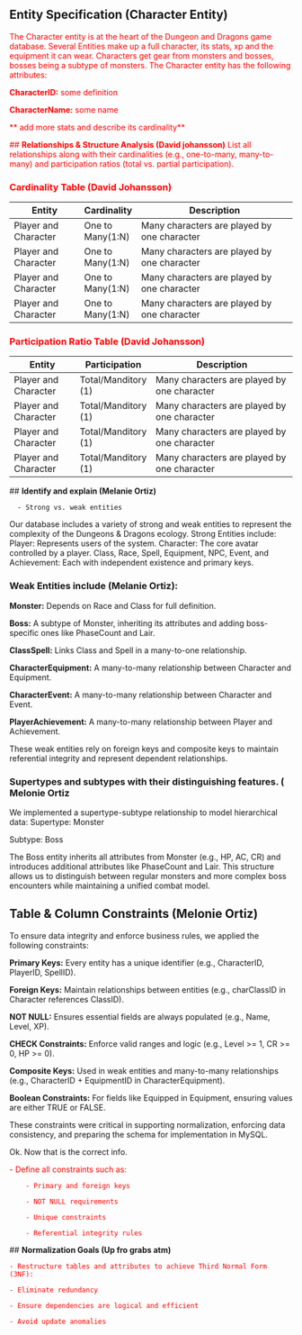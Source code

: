 ## **Entity Specification (Character Entity)**
<font color="red">
The Character entity is at the heart of the Dungeon and Dragons game database. Several Entities make up a full character, its stats, xp and the equipment it can wear. Characters get gear from monsters and bosses, bosses being a subtype of monsters. The Character entity has the following attributes:

**CharacterID:** some definition

**CharacterName:** some name

** add more stats and describe its cardinality**


</font>

<font color="red">
## **Relationships & Structure Analysis (David johansson)**
List all relationships along with their cardinalities (e.g., one-to-many, many-to-many) and participation ratios (total vs. partial participation).


### Cardinality Table (David Johansson)

| Entity                  | Cardinality       | Description                                            |
|-------------------------|-------------------|--------------------------------------------------------|
| Player and Character    | One to Many(1:N)  | Many characters are played by one character            |
| Player and Character    | One to Many(1:N)  | Many characters are played by one character            |
| Player and Character    | One to Many(1:N)  | Many characters are played by one character            |
| Player and Character    | One to Many(1:N)  | Many characters are played by one character            |


### Participation Ratio Table (David Johansson)  

| Entity                  | Participation        | Description                                             |
|-------------------------|----------------------|---------------------------------------------------------|
| Player and Character    | Total/Manditory (1)  | Many characters are played by one character             |
| Player and Character    | Total/Manditory (1)  | Many characters are played by one character             |     
| Player and Character    | Total/Manditory (1)  | Many characters are played by one character             |     
| Player and Character    | Total/Manditory (1)  | Many characters are played by one character             |     

</font>
## **Identify and explain (Melanie Ortiz)**

      - Strong vs. weak entities

Our database includes a variety of strong and weak entities to represent the complexity of the Dungeons & Dragons ecology.
Strong Entities include:
Player: Represents users of the system.
Character: The core avatar controlled by a player.
Class, Race, Spell, Equipment, NPC, Event, and Achievement: Each with independent existence and primary keys.

### Weak Entities include (Melanie Ortiz):

**Monster:** Depends on Race and Class for full definition.

**Boss:** A subtype of Monster, inheriting its attributes and adding boss-specific ones like PhaseCount and Lair.

**ClassSpell:** Links Class and Spell in a many-to-one relationship.

**CharacterEquipment:** A many-to-many relationship between Character and Equipment.

**CharacterEvent:** A many-to-many relationship between Character and Event.

**PlayerAchievement:** A many-to-many relationship between Player and Achievement.

These weak entities rely on foreign keys and composite keys to maintain referential integrity and represent dependent relationships.


### Supertypes and subtypes with their distinguishing features. ( Melonie Ortiz

We implemented a supertype-subtype relationship to model hierarchical data:
Supertype: Monster

Subtype: Boss

The Boss entity inherits all attributes from Monster (e.g., HP, AC, CR) and introduces additional attributes like PhaseCount and Lair. 
This structure allows us to distinguish between regular monsters and more complex boss encounters while maintaining a unified combat model.

## **Table & Column Constraints (Melonie Ortiz)**

To ensure data integrity and enforce business rules, we applied the following constraints:

**Primary Keys:** Every entity has a unique identifier (e.g., CharacterID, PlayerID, SpellID).

**Foreign Keys:** Maintain relationships between entities (e.g., charClassID in Character references ClassID).

**NOT NULL:** Ensures essential fields are always populated (e.g., Name, Level, XP).

**CHECK Constraints:** Enforce valid ranges and logic (e.g., Level >= 1, CR >= 0, HP >= 0).

**Composite Keys:** Used in weak entities and many-to-many relationships (e.g., CharacterID + EquipmentID in CharacterEquipment).

**Boolean Constraints:** For fields like Equipped in Equipment, ensuring values are either TRUE or FALSE.

These constraints were critical in supporting normalization, enforcing data consistency, and preparing the schema for implementation in MySQL.

Ok. Now that is the correct info.

<font color="red">
    - Define all constraints such as:

        - Primary and foreign keys

        - NOT NULL requirements

        - Unique constraints

        - Referential integrity rules

</font>
## **Normalization Goals (Up fro grabs atm)**
<font color="red">

    - Restructure tables and attributes to achieve Third Normal Form (3NF):

    - Eliminate redundancy

    - Ensure dependencies are logical and efficient

    - Avoid update anomalies
</font>
